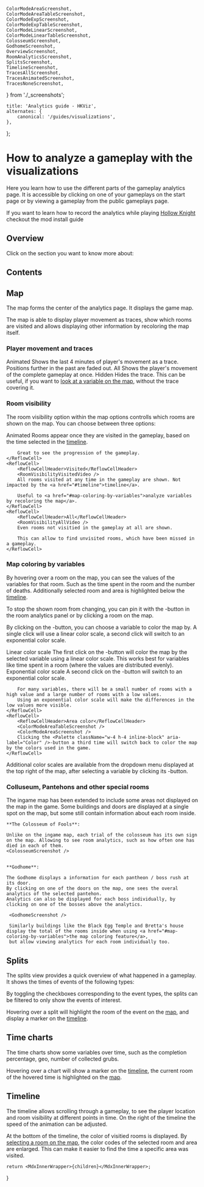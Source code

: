     ColorModeAreaScreenshot,
    ColorModeAreaTableScreenshot,
    ColorModeExpScreenshot,
    ColorModeExpTableScreenshot,
    ColorModeLinearScreenshot,
    ColorModeLinearTableScreenshot,
    ColosseumScreenshot,
    GodhomeScreenshot,
    OverviewScreenshot,
    RoomAnalyticsScreenshot,
    SplitsScreenshot,
    TimelineScreenshot,
    TracesAllScreenshot,
    TracesAnimatedScreenshot,
    TracesNoneScreenshot,
} from './_screenshots';

    title: 'Analytics guide - HKViz',
    alternates: {
        canonical: '/guides/visualizations',
    },
};

# How to analyze a gameplay with the <HKVizText /> visualizations

Here you learn how to use the different parts of the <HKVizText /> gameplay analytics page.
It is accessible by clicking on one of your gameplays on the <Link href="/">start page</Link> or by viewing a gameplay from the <Link href="/run">public gameplays page</Link>.

If you want to learn how to record the analytics while playing <a href="https://hollowknight.com">Hollow Knight</a>
checkout the <Link href="/guide/install">mod install guide</Link>

<SpoilerWarningEarlyGame />

## Overview

<Mouse className="inline-block h-4 w-4" /> Click on the section you want to know more about:

<OverviewScreenshot />

## Contents

## Map

The map forms the center of the analytics page. It displays the game map.

The map is able to display player movement as traces, show which rooms are visited and allows displaying other information by recoloring the map itself.

### <Spline className="w-4 h-4 mr-2 inline-block"/>Player movement and traces

<ReflowRow>
    <ReflowCell>
        <ReflowCellHeader>Animated</ReflowCellHeader>
        <TracesAnimatedScreenshot />
        Shows the last 4 minutes of player's movement as a trace. Positions further in the past are faded out.
    </ReflowCell>
    <ReflowCell>
        <ReflowCellHeader>All</ReflowCellHeader>
        <TracesAllScreenshot />
        Shows the player's movement of the complete gameplay at once.
    </ReflowCell>
    <ReflowCell>
        <ReflowCellHeader>Hidden</ReflowCellHeader>
        <TracesNoneScreenshot />
        Hides the trace. This can be useful, if you want to <a href="#map-coloring-by-variables">look at a variable on the map</a>, without the trace covering it.
    </ReflowCell>

</ReflowRow>

### <LayoutDashboard className="w-4 h-4 mr-2 inline-block"/>Room visibility

The room visibility option within the map options controlls which rooms are shown on the map.
You can choose between three options:

<ReflowRow>
    <ReflowCell>
        <ReflowCellHeader>Animated</ReflowCellHeader>
        <RoomVisibilityAnimatedVideo />
        Rooms appear once they are visited in the gameplay, based on the time selected in the <a href="#timeline">timeline</a>. 
        
        Great to see the progression of the gameplay.
    </ReflowCell>
    <ReflowCell>
        <ReflowCellHeader>Visited</ReflowCellHeader>
        <RoomVisibilityVisitedVideo />
        All rooms visited at any time in the gameplay are shown. Not impacted by the <a href="#timeline">timeline</a>. 
        
        Useful to <a href="#map-coloring-by-variables">analyze variables by recoloring the map</a>.
    </ReflowCell>
    <ReflowCell>
        <ReflowCellHeader>All</ReflowCellHeader>
        <RoomVisibilityAllVideo />
        Even rooms not visitied in the gameplay at all are shown. 
        
        This can allow to find unvisited rooms, which have been missed in a gameplay.
    </ReflowCell>

</ReflowRow>

### <Palette className="w-5 h-5 mr-2 inline-block"/>Map coloring by variables

<RoomAnalyticsScreenshot />

By hovering over a room on the map, you can see the values of the variables for that room. Such as the time spent in the
room and the number of deaths. Additionally selected room and area is highlighted below the <a href="#timeline">timeline</a>.

To stop the shown room from changing, you can pin it with the <Pin className="w-4 h-4 inline-block" aria-label="Pin" />-button in the room analytics panel or by clicking a room on the map.

By clicking on the <Palette className="w-4 h-4 inline-block" aria-label="Color" />-button, you can choose a variable to color the map by.
A single click will use a linear color scale, a second click will switch to an exponential color scale.

<ReflowRow>
    <ReflowCell>
        <ReflowCellHeader>Linear color scale</ReflowCellHeader>
        <ColorModeLinearTableScreenshot />
        <ColorModeLinearScreenshot />
        The first click on the <Palette className="w-4 h-4 inline-block" aria-label="Color" />-button will color the map by the selected variable using a linear color scale.
        This works best for variables like time spent in a room (where the values are distributed evenly).
    </ReflowCell>
    <ReflowCell>
        <ReflowCellHeader>Exponential color scale</ReflowCellHeader>
        <ColorModeExpTableScreenshot />
        <ColorModeExpScreenshot />
        A second click on the <Palette className="w-4 h-4 inline-block" aria-label="Color" />-button will switch to an exponential color scale.

        For many variables, there will be a small number of rooms with a high value and a large number of rooms with a low values.
        Using an exponential color scale will make the differences in the low values more visible.
    </ReflowCell>
    <ReflowCell>
        <ReflowCellHeader>Area color</ReflowCellHeader>
        <ColorModeAreaTableScreenshot />
        <ColorModeAreaScreenshot />
        Clicking the <Palette className="w-4 h-4 inline-block" aria-label="Color" />-button a third time will switch back to color the map by the colors used in the game.
    </ReflowCell>

</ReflowRow>

Additional color scales are available from the dropdown menu displayed at the top right of the map, after selecting a variable by clicking its <Palette className="w-4 h-4 inline-block" aria-label="Color" />-button.

### Colluseum, Pantehons and other special rooms

<SpoilerWrapper title="Show late game spoilers">
    The ingame map has been extended to include some areas not displayed on the map in the game.
    Some buildings and doors are displayed at a single spot on the map, but some still contain information about each
    room inside.

    **The Colosseum of Fools**:

    Unlike on the ingame map, each trial of the colosseum has its own sign on the map. Allowing to see room analytics, such as how often one has died in each of them.
    <ColosseumScreenshot />


    **Godhome**:

    The Godhome displays a information for each pantheon / boss rush at its door.
    By clicking on one of the doors on the map, one sees the overal analytics of the selected pantehon.
    Analytics can also be displayed for each boss individually, by clicking on one of the bosses above the analytics.

     <GodhomeScreenshot />

     Similarly buildings like the Black Egg Temple and Bretta's house display the total of the rooms inside when using <a href="#map-coloring-by-variables">the map coloring feature</a>,
     but allow viewing analytics for each room individually too.

</SpoilerWrapper>

## Splits

<SplitsScreenshot />

The splits view provides a quick overview of what happened in a gameplay.
It shows the times of events of the following types:

<SplitsList />

By toggling the checkboxes corresponding to the event types, the splits can be filtered to only show the events of interest.

Hovering over a split will highlight the room of the event on the <a href="#map">map</a>, and display a marker on the <a href="#timeline">timeline</a>.

## Time charts

The time charts show some variables over time, such as the completion percentage, geo, number of collected grubs.

Hovering over a chart will show a marker on the <a href="#timeline">timeline</a>, the current room of the hovered time is highlighted on the <a href="#map">map</a>.

## Timeline

The timeline allows scrolling through a gameplay, to see the player location and room visibility at different points in time.
On the right of the timeline the speed of the animation can be adjusted.

<TimelineScreenshot />

At the bottom of the timeline, the color of visitied rooms is displayed. By <a href="#map-coloring-by-variables">selecting a room on the map</a>, the color codes of the selected room and area are enlarged.
This can make it easier to find the time a specific area was visited.

    return <MdxInnerWrapper>{children}</MdxInnerWrapper>;
}
